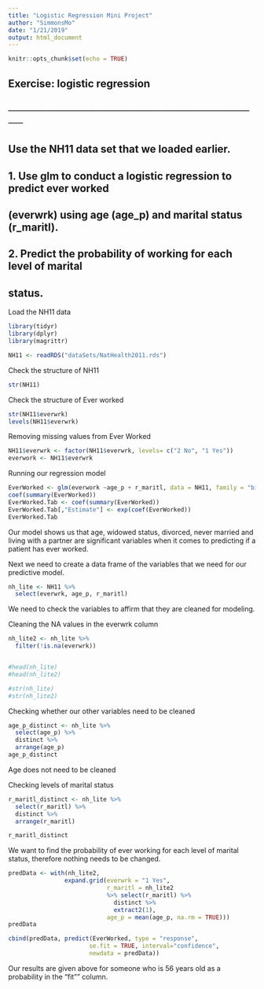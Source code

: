 ```yaml
---
title: "Logistic Regression Mini Project"
author: "SimmonsMo"
date: "1/21/2019"
output: html_document
---
```


```r
knitr::opts_chunk$set(echo = TRUE)
```

## Exercise: logistic regression
## ───────────────────────────────────

##   Use the NH11 data set that we loaded earlier.

##   1. Use glm to conduct a logistic regression to predict ever worked
##      (everwrk) using age (age_p) and marital status (r_maritl).
##   2. Predict the probability of working for each level of marital
##      status.

Load the NH11 data
```r
library(tidyr)
library(dplyr)
library(magrittr)

NH11 <- readRDS("dataSets/NatHealth2011.rds")
```
Check the structure of NH11
```r
str(NH11)
```
Check the structure of Ever worked 
```r
str(NH11$everwrk)
levels(NH11$everwrk)
```

Removing missing values from Ever Worked
```r
NH11$everwrk <- factor(NH11$everwrk, levels= c("2 No", "1 Yes"))
everwork <- NH11$everwrk
```

Running our regression model
```r
EverWorked <- glm(everwork ~age_p + r_maritl, data = NH11, family = "binomial")
coef(summary(EverWorked))
EverWorked.Tab <- coef(summary(EverWorked))
EverWorked.Tab[,"Estimate"] <- exp(coef(EverWorked))
EverWorked.Tab
```
Our model shows us that age, widowed status, divorced, never married and living with a partner are significant variables when it comes to predicting if a patient has ever worked. 

Next we need to create a data frame of the variables that we need for our predictive model.
```r
nh_lite <- NH11 %>% 
  select(everwrk, age_p, r_maritl)
```
 We need to check the variables to affirm that they are cleaned for modeling.

Cleaning the NA values in the everwrk column
```r
nh_lite2 <- nh_lite %>% 
  filter(!is.na(everwrk))


#head(nh_lite)
#head(nh_lite2)

#str(nh_lite)
#str(nh_lite2)
```

Checking whether our other variables need to be cleaned
```r
age_p_distinct <- nh_lite %>% 
  select(age_p) %>%
  distinct %>%
  arrange(age_p)
age_p_distinct
```
Age does not need to be cleaned

Checking levels of marital status
```r
r_maritl_distinct <- nh_lite %>%
  select(r_maritl) %>%
  distinct %>%
  arrange(r_maritl)

r_maritl_distinct
```

We want to find the probability of ever working for each level of marital status, therefore nothing needs to be changed. 
```r
predData <- with(nh_lite2, 
                expand.grid(everwrk = "1 Yes",
                            r_maritl = nh_lite2
                            %>% select(r_maritl) %>%
                              distinct %>%
                              extract2(1),
                            age_p = mean(age_p, na.rm = TRUE)))
predData

cbind(predData, predict(EverWorked, type = "response",
                       se.fit = TRUE, interval="confidence",
                       newdata = predData))
```
Our results are given above for someone who is 56 years old as a probability in the "fit"" column. 